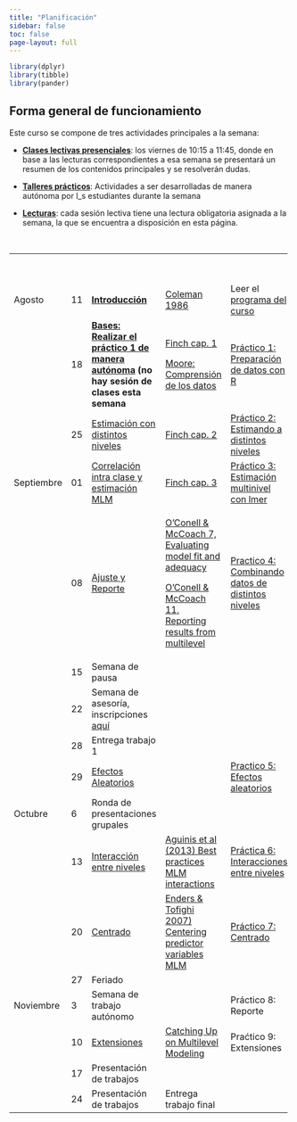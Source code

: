 ```yaml
---
title: "Planificación"
sidebar: false
toc: false
page-layout: full
---
```


```r
library(dplyr)
library(tibble)
library(pander)
```

## Forma general de funcionamiento

Este curso se compone de tres actividades principales a la semana:

-   <i class="fas fa-chalkboard-teacher"></i> [**Clases lectivas presenciales**](): los viernes de 10:15 a 11:45, donde en base a las lecturas correspondientes a esa semana se presentará un resumen de los contenidos principales y se resolverán dudas.

-   <i class="fas fa-user-edit"></i> [**Talleres prácticos**](): Actividades a ser desarrolladas de manera autónoma por l_s estudiantes durante la semana

-   <i class="fas fa-book-reader"></i> [**Lecturas**](): cada sesión lectiva tiene una lectura obligatoria asignada a la semana, la que se encuentra a disposición en esta página.

<br>

+------------+--------+------------------------------------------------------------------------------------------------------------------------------------------+---------------------------------------------------------------------------------------------------------------------------+----------------------------------------------------------------------------------------------------------------------------+--------+
|            |        | # <i class="fas fa-chalkboard-teacher"></i>                                                                                              | # <i class="fas fa-book-reader"></i>                                                                                      | # <i class="fas fa-user-edit"></i>                                                                                         |        |
+------------+--------+------------------------------------------------------------------------------------------------------------------------------------------+---------------------------------------------------------------------------------------------------------------------------+----------------------------------------------------------------------------------------------------------------------------+--------+
| Agosto     | 11     | [**Introducción**](/content/01-content.html)                                                                                             | [Coleman 1986](/files/readings/coleman1986.pdf)                                                                           | Leer el [programa del curso](/syllabus.html)                                                                               |        |
+------------+--------+------------------------------------------------------------------------------------------------------------------------------------------+---------------------------------------------------------------------------------------------------------------------------+----------------------------------------------------------------------------------------------------------------------------+--------+
|            | 18     | [**Bases: Realizar el práctico 1 de manera autónoma**](/content/02-content.html) **(no hay sesión de clases esta semana**                | [Finch cap. 1](/files/readings/finch_etal%202014cap123.pdf)                                                               | [Práctico 1: Preparación de datos con R](/assignment/01-practico.html)                                                     |        |
|            |        |                                                                                                                                          |                                                                                                                           |                                                                                                                            |        |
|            |        |                                                                                                                                          | [Moore: Comprensión de los datos](https://multivariada.netlify.app/docs/lecturas/moore_comprensiondelosdatos.pdf)         |                                                                                                                            |        |
+------------+--------+------------------------------------------------------------------------------------------------------------------------------------------+---------------------------------------------------------------------------------------------------------------------------+----------------------------------------------------------------------------------------------------------------------------+--------+
|            | 25     | [Estimación con distintos niveles](/content/03-content.html)                                                                             | [Finch cap. 2](/files/readings/finch_etal%202014cap123.pdf)                                                               | [Práctico 2: Estimando a distintos niveles](/assignment/02-practico.html)                                                  |        |
+------------+--------+------------------------------------------------------------------------------------------------------------------------------------------+---------------------------------------------------------------------------------------------------------------------------+----------------------------------------------------------------------------------------------------------------------------+--------+
| Septiembre | 01     | [Correlación intra clase y estimación MLM](/content/04-content.html)                                                                     | [Finch cap. 3](/files/readings/finch_etal%202014cap123.pdf)                                                               | [Práctico 3: Estimación multinivel con lmer](/assignment/03-practico.html)                                                 |        |
+------------+--------+------------------------------------------------------------------------------------------------------------------------------------------+---------------------------------------------------------------------------------------------------------------------------+----------------------------------------------------------------------------------------------------------------------------+--------+
|            | 08     | [Ajuste y Reporte](/content/05-content.html)                                                                                             | [O'Conell & McCoach 7, Evaluating model fit and adequacy](https://multinivel.netlify.app/readings/OConnellchap7.pdf)      | [Practico 4: Combinando datos de distintos niveles](/assignment/04-practico.html)                                          |        |
|            |        |                                                                                                                                          |                                                                                                                           |                                                                                                                            |        |
|            |        |                                                                                                                                          | [O'Conell & McCoach 11, Reporting results from multilevel](https://multinivel.netlify.app/readings/OConnellchap8.pdf)     |                                                                                                                            |        |
+------------+--------+------------------------------------------------------------------------------------------------------------------------------------------+---------------------------------------------------------------------------------------------------------------------------+----------------------------------------------------------------------------------------------------------------------------+--------+
|            | 15     | Semana de pausa                                                                                                                          |                                                                                                                           |                                                                                                                            |        |
+------------+--------+------------------------------------------------------------------------------------------------------------------------------------------+---------------------------------------------------------------------------------------------------------------------------+----------------------------------------------------------------------------------------------------------------------------+--------+
|            | 22     | Semana de asesoría, inscripciones [aquí](https://docs.google.com/spreadsheets/d/1m98s_P7n__ddbyx7C21--9N4w6ZP1t-RDlizuOTArpo/edit#gid=0) |                                                                                                                           |                                                                                                                            |        |
+------------+--------+------------------------------------------------------------------------------------------------------------------------------------------+---------------------------------------------------------------------------------------------------------------------------+----------------------------------------------------------------------------------------------------------------------------+--------+
|            | 28     | Entrega trabajo 1                                                                                                                        |                                                                                                                           |                                                                                                                            |        |
+------------+--------+------------------------------------------------------------------------------------------------------------------------------------------+---------------------------------------------------------------------------------------------------------------------------+----------------------------------------------------------------------------------------------------------------------------+--------+
|            | 29     | [Efectos Aleatorios](/content/06-content.html)                                                                                           |                                                                                                                           | [Practico 5: Efectos aleatorios](/assignment/05-practico.html)                                                             |        |
+------------+--------+------------------------------------------------------------------------------------------------------------------------------------------+---------------------------------------------------------------------------------------------------------------------------+----------------------------------------------------------------------------------------------------------------------------+--------+
| Octubre    | 6      | Ronda de presentaciones grupales                                                                                                         |                                                                                                                           |                                                                                                                            |        |
+------------+--------+------------------------------------------------------------------------------------------------------------------------------------------+---------------------------------------------------------------------------------------------------------------------------+----------------------------------------------------------------------------------------------------------------------------+--------+
|            | 13     | [Interacción entre niveles](/content/08-content.html)                                                                                    | [Aguinis et al (2013) Best practices MLM interactions](https://multinivel.netlify.app/readings/aguinis2013crosslevel.pdf) | [Práctica 6: Interacciones entre niveles](/assignment/06-practico.html)                                                    |        |
+------------+--------+------------------------------------------------------------------------------------------------------------------------------------------+---------------------------------------------------------------------------------------------------------------------------+----------------------------------------------------------------------------------------------------------------------------+--------+
|            | 20     | [Centrado](/content/09-content.html)                                                                                                     | [Enders & Tofighi 2007) Centering predictor variables MLM](https://multinivel.netlify.app/readings/enderstofighi.pdf)     | [Práctico 7: Centrado](https://commresearch.arizona.edu/classes/comm640/640_Book/docs/centering-in-multilevel-models.html) |        |
+------------+--------+------------------------------------------------------------------------------------------------------------------------------------------+---------------------------------------------------------------------------------------------------------------------------+----------------------------------------------------------------------------------------------------------------------------+--------+
|            | 27     | Feriado                                                                                                                                  |                                                                                                                           |                                                                                                                            |        |
+------------+--------+------------------------------------------------------------------------------------------------------------------------------------------+---------------------------------------------------------------------------------------------------------------------------+----------------------------------------------------------------------------------------------------------------------------+--------+
| Noviembre  | 3      | Semana de trabajo autónomo                                                                                                               |                                                                                                                           | Práctico 8: Reporte                                                                                                        |        |
+------------+--------+------------------------------------------------------------------------------------------------------------------------------------------+---------------------------------------------------------------------------------------------------------------------------+----------------------------------------------------------------------------------------------------------------------------+--------+
|            | 10     | [Extensiones](/content/10-content.html)                                                                                                  | [Catching Up on Multilevel Modeling](https://www.annualreviews.org/doi/10.1146/annurev-psych-020821-103525)               | Praćtico 9: Extensiones                                                                                                    |        |
+------------+--------+------------------------------------------------------------------------------------------------------------------------------------------+---------------------------------------------------------------------------------------------------------------------------+----------------------------------------------------------------------------------------------------------------------------+--------+
|            | 17     | Presentación de trabajos                                                                                                                 |                                                                                                                           |                                                                                                                            |        |
+------------+--------+------------------------------------------------------------------------------------------------------------------------------------------+---------------------------------------------------------------------------------------------------------------------------+----------------------------------------------------------------------------------------------------------------------------+--------+
|            | 24     | Presentación de trabajos                                                                                                                 | Entrega trabajo final                                                                                                     |                                                                                                                            |        |
+------------+--------+------------------------------------------------------------------------------------------------------------------------------------------+---------------------------------------------------------------------------------------------------------------------------+----------------------------------------------------------------------------------------------------------------------------+--------+
